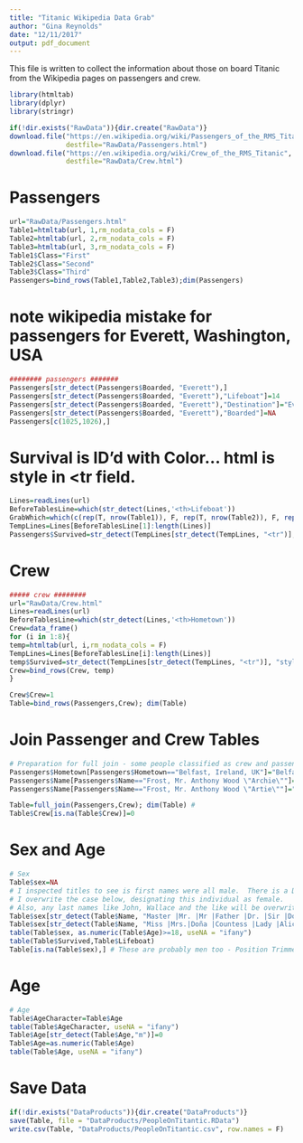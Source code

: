```yaml
---
title: "Titanic Wikipedia Data Grab"
author: "Gina Reynolds"
date: "12/11/2017"
output: pdf_document
---
```


This file is written to collect the information about those on board Titanic from the Wikipedia pages on passengers and crew. 

```r
library(htmltab)
library(dplyr)
library(stringr)
```

```r
if(!dir.exists("RawData")){dir.create("RawData")}
download.file("https://en.wikipedia.org/wiki/Passengers_of_the_RMS_Titanic",
              destfile="RawData/Passengers.html")
download.file("https://en.wikipedia.org/wiki/Crew_of_the_RMS_Titanic", 
              destfile="RawData/Crew.html")
```

# Passengers
```r
url="RawData/Passengers.html"
Table1=htmltab(url, 1,rm_nodata_cols = F)
Table2=htmltab(url, 2,rm_nodata_cols = F)
Table3=htmltab(url, 3,rm_nodata_cols = F)
Table1$Class="First"
Table2$Class="Second"
Table3$Class="Third"
Passengers=bind_rows(Table1,Table2,Table3);dim(Passengers)
```

# note wikipedia mistake for passengers for Everett, Washington, USA
```r
######## passengers #######
Passengers[str_detect(Passengers$Boarded, "Everett"),]
Passengers[str_detect(Passengers$Boarded, "Everett"),"Lifeboat"]=14
Passengers[str_detect(Passengers$Boarded, "Everett"),"Destination"]="Everett, Washington, USA"
Passengers[str_detect(Passengers$Boarded, "Everett"),"Boarded"]=NA
Passengers[c(1025,1026),]
```


# Survival is ID'd with Color... html is style in <tr field.
```r
Lines=readLines(url)
BeforeTablesLine=which(str_detect(Lines,'<th>Lifeboat'))
GrabWhich=which(c(rep(T, nrow(Table1)), F, rep(T, nrow(Table2)), F, rep(T, nrow(Table3))))
TempLines=Lines[BeforeTablesLine[1]:length(Lines)]
Passengers$Survived=str_detect(TempLines[str_detect(TempLines, "<tr")], "style")[GrabWhich]
```

# Crew
```r
##### crew ########
url="RawData/Crew.html"
Lines=readLines(url)
BeforeTablesLine=which(str_detect(Lines,'<th>Hometown'))
Crew=data_frame()
for (i in 1:8){
temp=htmltab(url, i,rm_nodata_cols = F)
TempLines=Lines[BeforeTablesLine[i]:length(Lines)]
temp$Survived=str_detect(TempLines[str_detect(TempLines, "<tr")], "style")[1:nrow(temp)]
Crew=bind_rows(Crew, temp)
}

Crew$Crew=1
Table=bind_rows(Passengers,Crew); dim(Table) 
```

# Join Passenger and Crew Tables
```r
# Preparation for full join - some people classified as crew and passengers!
Passengers$Hometown[Passengers$Hometown=="Belfast, Ireland, UK"]="Belfast, Ireland"
Passengers$Name[Passengers$Name=="Frost, Mr. Anthony Wood \"Archie\""]="Frost, Mr. Anthony Wood"
Passengers$Name[Passengers$Name=="Frost, Mr. Anthony Wood \"Artie\""]="Frost, Mr. Anthony Wood"

Table=full_join(Passengers,Crew); dim(Table) # 
Table$Crew[is.na(Table$Crew)]=0

```




# Sex and Age
```r
# Sex
Table$sex=NA
# I inspected titles to see is first names were all male.  There is a Dr. Alice.  
# I overwrite the case below, designating this individual as female.  
# Also, any last names like John, Wallace and the like will be overwriten if there is a woman's title.  
Table$sex[str_detect(Table$Name, "Master |Mr. |Mr |Father |Dr. |Sir |Don |Commander |Captain |Major |Colonel |Reverend |Lieutenant |John |Walter|Georges |Wallace|Theodore |Roger |Percy|George ")]="Male"
Table$sex[str_detect(Table$Name, "Miss |Mrs.|Doña |Countess |Lady |Alice")]="Female"
table(Table$sex, as.numeric(Table$Age)>=18, useNA = "ifany")
table(Table$Survived,Table$Lifeboat)
Table[is.na(Table$sex),] # These are probably men too - Position Trimmer and Fireman/Stoker

```



# Age
```r
# Age
Table$AgeCharacter=Table$Age
table(Table$AgeCharacter, useNA = "ifany")
Table$Age[str_detect(Table$Age,"m")]=0
Table$Age=as.numeric(Table$Age)
table(Table$Age, useNA = "ifany")
```

# Save Data
```r
if(!dir.exists("DataProducts")){dir.create("DataProducts")}
save(Table, file = "DataProducts/PeopleOnTitantic.RData")
write.csv(Table, "DataProducts/PeopleOnTitantic.csv", row.names = F)
```

